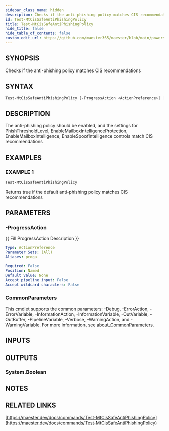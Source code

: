 ```yaml
---
sidebar_class_name: hidden
description: Checks if the anti-phishing policy matches CIS recommendations
id: Test-MtCisSafeAntiPhishingPolicy
title: Test-MtCisSafeAntiPhishingPolicy
hide_title: false
hide_table_of_contents: false
custom_edit_url: https://github.com/maester365/maester/blob/main/powershell/public/Test-MtCisSafeAntiPhishingPolicy.ps1
---
```


## SYNOPSIS

Checks if the anti-phishing policy matches CIS recommendations

## SYNTAX

```powershell
Test-MtCisSafeAntiPhishingPolicy [-ProgressAction <ActionPreference>] [<CommonParameters>]
```

## DESCRIPTION

The anti-phishing policy should be enabled, and the settings for PhishThresholdLevel, EnableMailboxIntelligenceProtection, EnableMailboxIntelligence, EnableSpoofIntelligence controls match CIS recommendations

## EXAMPLES

### EXAMPLE 1

```powershell
Test-MtCisSafeAntiPhishingPolicy
```

Returns true if the default anti-phishing policy matches CIS recommendations

## PARAMETERS

### -ProgressAction

\{\{ Fill ProgressAction Description \}\}

```yaml
Type: ActionPreference
Parameter Sets: (All)
Aliases: proga

Required: False
Position: Named
Default value: None
Accept pipeline input: False
Accept wildcard characters: False
```

### CommonParameters

This cmdlet supports the common parameters: -Debug, -ErrorAction, -ErrorVariable, -InformationAction, -InformationVariable, -OutVariable, -OutBuffer, -PipelineVariable, -Verbose, -WarningAction, and -WarningVariable. For more information, see [about_CommonParameters](http://go.microsoft.com/fwlink/?LinkID=113216).

## INPUTS

## OUTPUTS

### System.Boolean

## NOTES

## RELATED LINKS

[https://maester.dev/docs/commands/Test-MtCisSafeAntiPhishingPolicy](https://maester.dev/docs/commands/Test-MtCisSafeAntiPhishingPolicy)
